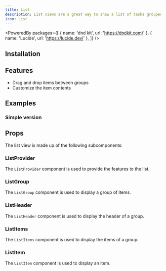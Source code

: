 ```yaml
---
title: List
description: List views are a great way to show a list of tasks grouped by status and ranked by priority.
icon: List
---
```


<PoweredBy packages={[
  { name: 'dnd kit', url: 'https://dndkit.com/' },
  { name: 'Lucide', url: 'https://lucide.dev/' },
]} />

<Preview path="list" />

## Installation

<Installer packageName="list" />

## Features

- Drag and drop items between groups
- Customize the item contents

## Examples

### Simple version

<Preview path="list-simple" />

## Props

The list view is made up of the following subcomponents:

### ListProvider

The `ListProvider` component is used to provide the features to the list.

<AutoTypeTable path="node_modules/@repo/list/index.tsx" name="ListProviderProps" />

### ListGroup

The `ListGroup` component is used to display a group of items.

<AutoTypeTable path="node_modules/@repo/list/index.tsx" name="ListGroupProps" />

### ListHeader

The `ListHeader` component is used to display the header of a group.

<AutoTypeTable path="node_modules/@repo/list/index.tsx" name="ListHeaderProps" />

### ListItems

The `ListItems` component is used to display the items of a group.

<AutoTypeTable path="node_modules/@repo/list/index.tsx" name="ListItemsProps" />

### ListItem

The `ListItem` component is used to display an item.

<AutoTypeTable path="node_modules/@repo/list/index.tsx" name="ListItemProps" />
